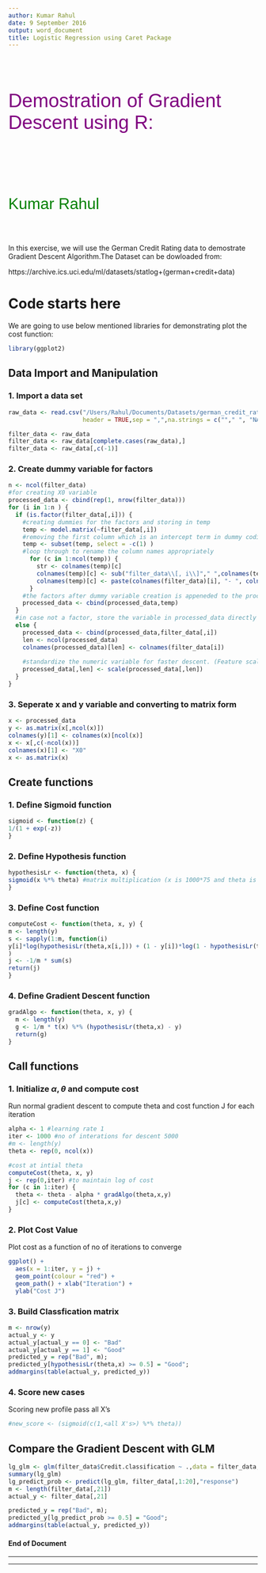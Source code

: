 ```yaml
---
author: Kumar Rahul
date: 9 September 2016
output: word_document
title: Logistic Regression using Caret Package
---
```


<p style="font-family: Arial; font-size:2.75em;color:purple; font-style:bold"><br>
Demostration of Gradient Descent using R:</p><br>
<p style="font-family: Arial; font-size:2.25em;color:green; font-style:bold"><br>
Kumar Rahul</p><br>


In this exercise, we will use the German Credit Rating data to demostrate Gradient Descent Algorithm.The Dataset can be dowloaded from:

https://archive.ics.uci.edu/ml/datasets/statlog+(german+credit+data)

# Code starts here
We are going to use below mentioned libraries for demonstrating plot the cost function:

```r
library(ggplot2)
```

## Data Import and Manipulation

### 1. Import a data set

```r
raw_data <- read.csv("/Users/Rahul/Documents/Datasets/german_credit_rating_data 2010.csv", 
                     header = TRUE,sep = ",",na.strings = c(""," ", "NA"))

filter_data <- raw_data
filter_data <- raw_data[complete.cases(raw_data),]
filter_data <- raw_data[,c(-1)]
```

### 2. Create dummy variable for factors

```r
n <- ncol(filter_data)
#for creating X0 variable
processed_data <- cbind(rep(1, nrow(filter_data)))
for (i in 1:n ) {
  if (is.factor(filter_data[,i])) {
    #creating dummies for the factors and storing in temp
    temp <- model.matrix(~filter_data[,i])
    #removing the first column which is an intercept term in dummy coding
    temp <- subset(temp, select = -c(1) )
    #loop through to rename the column names appropriately
      for (c in 1:ncol(temp)) {
        str <- colnames(temp)[c]
        colnames(temp)[c] <- sub("filter_data\\[, i\\]"," ",colnames(temp)[c])
        colnames(temp)[c] <- paste(colnames(filter_data)[i], "- ", colnames(temp)[c])
      }
    #the factors after dummy variable creation is appeneded to the processed_data
    processed_data <- cbind(processed_data,temp)
  }
  #in case not a factor, store the variable in processed_data directly
  else {
    processed_data <- cbind(processed_data,filter_data[,i])
    len <- ncol(processed_data)
    colnames(processed_data)[len] <- colnames(filter_data[i])
    
    #standardize the numeric variable for faster descent. (Feature scaling)
    processed_data[,len] <- scale(processed_data[,len])
  }
}
```

### 3. Seperate x and y variable and converting to matrix form

```r
x <- processed_data
y <- as.matrix(x[,ncol(x)])
colnames(y)[1] <- colnames(x)[ncol(x)]
x <- x[,c(-ncol(x))]
colnames(x)[1] <- "X0"
x <- as.matrix(x)
```

## Create functions

### 1. Define Sigmoid function

```r
sigmoid <- function(z) {
1/(1 + exp(-z))
}
```

### 2. Define Hypothesis function

```r
hypothesisLr <- function(theta, x) {
sigmoid(x %*% theta) #matrix multiplication (x is 1000*75 and theta is 75*1, result 75*1)
}
```

### 3. Define Cost function

```r
computeCost <- function(theta, x, y) {
m <- length(y)
s <- sapply(1:m, function(i)
y[i]*log(hypothesisLr(theta,x[i,])) + (1 - y[i])*log(1 - hypothesisLr(theta,x[i,]))
)
j <- -1/m * sum(s)
return(j)
}
```

### 4. Define Gradient Descent function

```r
gradAlgo <- function(theta, x, y) {
  m <- length(y)
  g <- 1/m * t(x) %*% (hypothesisLr(theta,x) - y)
  return(g)
}
```

## Call functions


### 1. Initialize $\alpha, \theta$ and compute cost 

Run normal gradient descent to compute theta and cost function J for each iteration

```r
alpha <- 1 #learning rate 1
iter <- 1000 #no of interations for descent 5000
#m <- length(y)
theta <- rep(0, ncol(x))

#cost at intial theta
computeCost(theta, x, y)
j <- rep(0,iter) #to maintain log of cost
for (c in 1:iter) {
  theta <- theta - alpha * gradAlgo(theta,x,y)
  j[c] <- computeCost(theta,x,y)
}
```

### 2. Plot Cost Value

Plot cost as a function of no of iterations to converge

```r
ggplot() +
  aes(x = 1:iter, y = j) +
  geom_point(colour = "red") +
  geom_path() + xlab("Iteration") +
  ylab("Cost J")
```

### 3. Build Classfication matrix

```r
m <- nrow(y)
actual_y <- y
actual_y[actual_y == 0] <- "Bad"
actual_y[actual_y == 1] <- "Good"
predicted_y = rep("Bad", m);
predicted_y[hypothesisLr(theta,x) >= 0.5] = "Good";
addmargins(table(actual_y, predicted_y))
```

### 4. Score new cases

Scoring new profile pass all X's

```r
#new_score <- (sigmoid(c(1,<all X's>) %*% theta))
```

## Compare the Gradient Descent with GLM

```r
lg_glm <- glm(filter_data$Credit.classification ~ .,data = filter_data, family = "binomial")
summary(lg_glm)
lg_predict_prob <- predict(lg_glm, filter_data[,1:20],"response")
m <- length(filter_data[,21])
actual_y <- filter_data[,21]

predicted_y = rep("Bad", m);
predicted_y[lg_predict_prob >= 0.5] = "Good";
addmargins(table(actual_y, predicted_y))
```

#### End of Document

***
***
